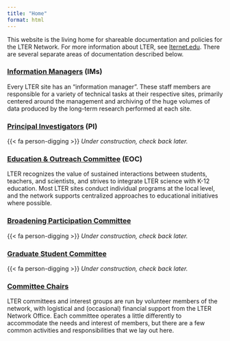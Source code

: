 ```yaml
---
title: "Home"
format: html
---
```


This website is the living home for shareable documentation and policies for the LTER Network. For more information about LTER, see [lternet.edu](https://lternet.edu/). There are several separate areas of documentation described below.

### [Information Managers](im/home.qmd) (IMs)

Every LTER site has an "information manager". These staff members are responsible for a variety of technical tasks at their respective sites, primarily centered around the management and archiving of the huge volumes of data produced by the long-term research performed at each site.

### [Principal Investigators](pi/home.qmd) (PI)

{{< fa person-digging >}}  _Under construction, check back later._

### [Education & Outreach Committee](edu/home.qmd) (EOC)

LTER recognizes the value of sustained interactions between students, teachers, and scientists, and strives to integrate LTER science with K-12 education. Most LTER sites conduct individual programs at the local level, and the network supports centralized approaches to educational initiatives where possible.

### [Broadening Participation Committee](broaden_particip/home.qmd)

{{< fa person-digging >}}  _Under construction, check back later._

### [Graduate Student Committee](grad/home.qmd)

{{< fa person-digging >}}  _Under construction, check back later._

### [Committee Chairs](committee-chairs/home.qmd)

LTER committees and interest groups are run by volunteer members of the network, with logistical and (occasional) financial support from the LTER Network Office. Each committee operates a little differently to accommodate the needs and interest of members, but there are a few common activities and responsibilities that we lay out here.
